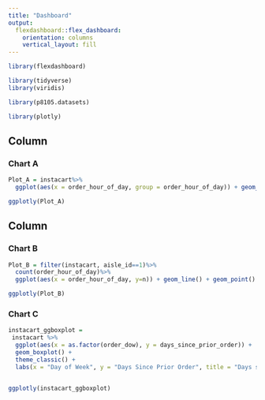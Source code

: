```yaml
---
title: "Dashboard"
output: 
  flexdashboard::flex_dashboard:
    orientation: columns
    vertical_layout: fill
---
```


```r
library(flexdashboard)

library(tidyverse)
library(viridis)

library(p8105.datasets)

library(plotly)
```

Column {data-width=650}
-----------------------------------------------------------------------

### Chart A

```r
Plot_A = instacart%>%
  ggplot(aes(x = order_hour_of_day, group = order_hour_of_day)) + geom_histogram() + stat_bin(bins = 24) + labs(x = "Hour of the Day", title = "Total Items Ordered by hour of the day")

ggplotly(Plot_A)
```

Column {data-width=350}
-----------------------------------------------------------------------

### Chart B

```r
Plot_B = filter(instacart, aisle_id==1)%>%
  count(order_hour_of_day)%>%
  ggplot(aes(x = order_hour_of_day, y=n)) + geom_line() + geom_point()  + theme(legend.position="none") + labs(x = "Hour of the Day", y = "Deli Items ordered", title = "Deli Items Ordered by Hour of the day")

ggplotly(Plot_B)

```


### Chart C

```r
instacart_ggboxplot = 
 instacart %>% 
  ggplot(aes(x = as.factor(order_dow), y = days_since_prior_order)) +
  geom_boxplot() +
  theme_classic() + 
  labs(x = "Day of Week", y = "Days Since Prior Order", title = "Days since Prior Order by Day of Week")


ggplotly(instacart_ggboxplot)
```


